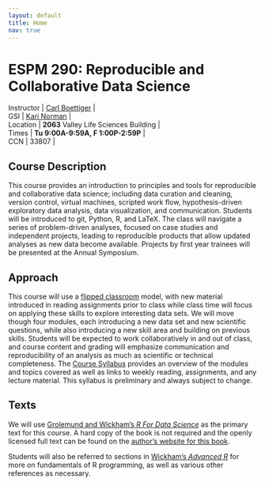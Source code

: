 ```yaml
---
layout: default
title: Home
nav: true
---
```


# ESPM 290: Reproducible and Collaborative Data Science


| Instructor | [Carl Boettiger](http://carlboettiger.info) <a href="mailto:cboettig@gmail.com" title="email"><i class="fa fa-envelope"></i></a><a href="https://twitter.com/cboettig" title="Twitter"> <i class="fa fa-twitter"></i></a> <a href="https://github.com/cboettig" title="GitHub"><i class="fa fa-github"></i></a> |  
| GSI        | [Kari Norman](mailto:kari.norman.314@gmail.com) <a href="mailto:kari.norman.314@gmail.com" title="email"><i class="fa fa-envelope"></i></a> <a href="https://github.com/karinorman" title="GitHub"><i class="fa fa-github"></i></a> |  
| Location   | **2063** Valley Life Sciences Building   |   
| Times      | **Tu 9:00A-9:59A, F 1:00P-2:59P**        |  
| CCN        | 33807                                    |  



  
## Course Description

This course provides an introduction to principles and tools for
reproducible and collaborative data science; including data curation
and cleaning, version control, virtual machines, scripted work flow,
hypothesis-driven exploratory data analysis, data visualization,
and communication. Students will be introduced to git, Python, R,
and LaTeX. The class will navigate a series of problem-driven
analyses, focused on case studies and independent projects, leading to
reproducible products that allow updated analyses as new data become
available. Projects by first year trainees will be presented at the
Annual Symposium.

## Approach

This course will use a [flipped classroom](https://en.wikipedia.org/wiki/Flipped_classroom) model, with new material
introduced in reading assignments prior to class while class time will
focus on applying these skills to explore interesting data sets. We
will move though four modules, each introducing a new data set and
new scientific questions, while also introducing a new skill area and 
building on previous skills. Students will be expected to work collaboratively
in and out of class, and course content and grading will emphasize
communication and reproducibility of an analysis as much as scientific
or technical completeness.  The [Course Syllabus](https://ds421.github.io/rcds/syllabus.html)
provides an overview of the modules and topics covered as well as links
to weekly reading, assignments, and any lecture material.  This syllabus
is preliminary and always subject to change.

## Texts

We will use [Grolemund and Wickham's *R For Data Science*](http://amzn.to/2aHLAQ1) 
as the primary text for this course. A hard copy of the book is not
required and the openly licensed full text can be found on the [author's website for this book](http://r4ds.had.co.nz/).

Students will also be referred to sections in [Wickham's *Advanced R*](http://adv-r.had.co.nz/) for more on 
fundamentals of R programming, as well as various other references as necessary.

